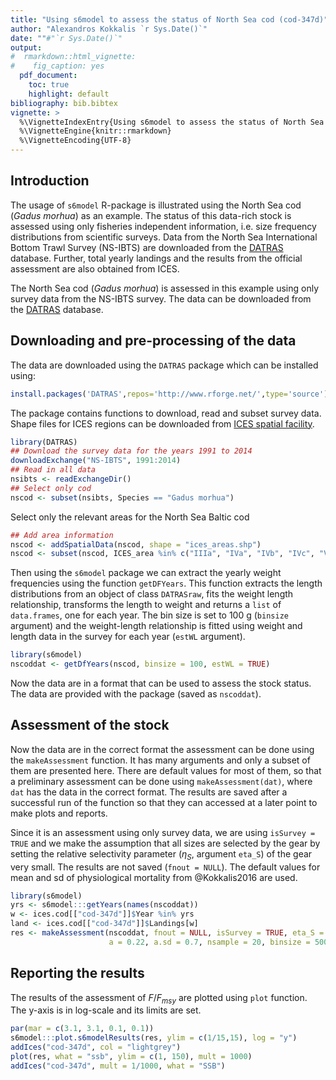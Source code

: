 ```yaml
---
title: "Using s6model to assess the status of North Sea cod (cod-347d)"
author: "Alexandros Kokkalis `r Sys.Date()`"
date: ""#"`r Sys.Date()`"
output: 
#  rmarkdown::html_vignette:
#    fig_caption: yes
  pdf_document:
    toc: true
    highlight: default
bibliography: bib.bibtex
vignette: >
  %\VignetteIndexEntry{Using s6model to assess the status of North Sea cod (cod-347d)}
  %\VignetteEngine{knitr::rmarkdown}
  %\VignetteEncoding{UTF-8}
---
```


## Introduction
The usage of `s6model` R-package is illustrated using the North Sea cod (_Gadus morhua_) as an example. The status of this data-rich stock is assessed using only fisheries independent information, i.e. size frequency distributions from scientific surveys. Data from the North Sea International Bottom Trawl Survey (NS-IBTS) are downloaded from the [DATRAS](http://datras.ices.dk) database. Further, total yearly landings and the results from the official assessment are also obtained from ICES.

The North Sea cod (_Gadus morhua_) is assessed in this example using only survey data from the NS-IBTS survey. The data can be downloaded from the [DATRAS](http://datras.ices.dk) database. 

## Downloading and pre-processing of the data

The data are downloaded using the `DATRAS` package which can be installed using:
```r
install.packages('DATRAS',repos='http://www.rforge.net/',type='source')
```

The package contains functions to download, read and subset survey data. Shape files for ICES regions can be downloaded from [ICES spatial facility](http://geo.ices.dk/).

```r
library(DATRAS)
## Download the survey data for the years 1991 to 2014
downloadExchange("NS-IBTS", 1991:2014)
## Read in all data
nsibts <- readExchangeDir()
## Select only cod
nscod <- subset(nsibts, Species == "Gadus morhua")
```

Select only the relevant areas for the North Sea Baltic cod
```r
## Add area information
nscod <- addSpatialData(nscod, shape = "ices_areas.shp")
nscod <- subset(nscod, ICES_area %in% c("IIIa", "IVa", "IVb", "IVc", "VIId"))
```

Then using the `s6model` package we can extract the yearly weight frequencies using the function `getDFYears`. This function extracts the length distributions from an object of class `DATRASraw`, fits the weight length relationship, transforms the length to weight and returns a `list` of `data.frames`, one for each year. The bin size is set to 100 g (`binsize` argument) and the weight-length relationship is fitted using weight and length data in the survey for each year (`estWL` argument).
```r
library(s6model)
nscoddat <- getDfYears(nscod, binsize = 100, estWL = TRUE)
```

Now the data are in a format that can be used to assess the stock status. The data are provided with the package (saved as `nscoddat`).

## Assessment of the stock

Now the data are in the correct format the assessment can be done using the `makeAssessment` function. It has many arguments and only a subset of them are presented here. There are default values for most of them, so that a preliminary assessment can be done using `makeAssessment(dat)`, where `dat` has the data in the correct format. The results are saved after a successful run of the function so that they can accessed at a later point to make plots and reports.

Since it is an assessment using only survey data, we are using `isSurvey = TRUE` and we make the assumption that all sizes are selected by the gear by setting the relative selectivity parameter ($\eta_S$, argument `eta_S`) of the gear very small. The results are not saved (`fnout = NULL`). The default values for mean and sd of physiological mortality from @Kokkalis2016 are used.
```r
library(s6model)
yrs <- s6model:::getYears(names(nscoddat))
w <- ices.cod[["cod-347d"]]$Year %in% yrs
land <- ices.cod[["cod-347d"]]$Landings[w]
res <- makeAssessment(nscoddat, fnout = NULL, isSurvey = TRUE, eta_S = 1e-3, yield = land, u = 10,
                      a = 0.22, a.sd = 0.7, nsample = 20, binsize = 500)
```


## Reporting the results

The results of the assessment of $F/F_{msy}$ are plotted using `plot` function. The y-axis is in log-scale and its limits are set.
```r
par(mar = c(3.1, 3.1, 0.1, 0.1))
s6model:::plot.s6modelResults(res, ylim = c(1/15,15), log = "y")
addIces("cod-347d", col = "lightgrey")
plot(res, what = "ssb", ylim = c(1, 150), mult = 1000)
addIces("cod-347d", mult = 1/1000, what = "SSB")
```



